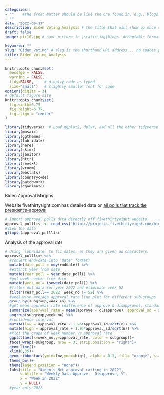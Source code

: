 ```yaml
---
categories:  
- ""    #the front matter should be like the one found in, e.g., blog2.md. It cannot be like the normal Rmd we used
- ""
date: "2022-09-13"
description: Biden Voting Analysis # the title that will show up once someone gets to this page
draft: false
image: pic10.jpg # save picture in \static\img\blogs. Acceptable formats= jpg, jpeg, or png . Your iPhone pics wont work

keywords: ""
slug: "Biden_voting" # slug is the shorthand URL address... no spaces plz
title: Biden Voting Analysis
---
```


```r
knitr::opts_chunk$set(
  message = FALSE, 
  warning = FALSE, 
  tidy=FALSE,     # display code as typed
  size="small")   # slightly smaller font for code
options(digits = 3)
# default figure size
knitr::opts_chunk$set(
  fig.width=6.75, 
  fig.height=6.75,
  fig.align = "center"
)
```

```r
library(tidyverse)  # Load ggplot2, dplyr, and all the other tidyverse packages
library(mosaic)
library(ggthemes)
library(lubridate)
library(here)
library(skimr)
library(janitor)
library(httr)
library(readxl)
library(vroom)
library(wbstats)
library(countrycode)
library(patchwork)
library(gganimate)
```

Biden Approval Margins

Website fivethirtyeight.com has detailed data on [all polls that track the president's-approval](https://projects.fivethirtyeight.com/biden-approval-rating/)

```r
# Import approval polls data directly off fivethirtyeight website
approval_polllist <- read_csv('https://projects.fivethirtyeight.com/biden-approval-data/approval_polllist.csv') 
#View the data
glimpse(approval_polllist)
```

Analysis of the approval rate

```r
# Using `lubridate` to fix dates, as they are given as characters.
approval_polllist %>% 
  #convert end-date into "date" format:
  mutate(date_poll = mdy(enddate)) %>% 
  #extarct year from date
  mutate(Year_poll = year(date_poll)) %>%
  #get week number from date 
  mutate(week_no = isoweek(date_poll)) %>%
  #filter out data for year 2022 and eliminate week 52
  filter(Year_poll== 2022, week_no != 52) %>%
  #week-wise average approval rate line plot for different sub-groups 
  group_by(subgroup,week_no) %>% 
  #get mean approval rate (difference of approve & disapprove), standard deviation of approval rate and total number   of votes in each group
  summarize(approval_rate = mean(approve - disapprove), approval_sd = sd(approve-disapprove), n = n()) %>% 
  ungroup(subgroup,week_no) %>% 
  #confidence interval
  mutate(low = approval_rate - 1.96*approval_sd/sqrt(n)) %>%
  mutate(high = approval_rate + 1.96*approval_sd/sqrt(n)) %>%
  #Plot the graph of week number vs approval rate 
  ggplot(aes(x=week_no,y=approval_rate, color = subgroup))+
  facet_wrap(~subgroup, nrow = 3, strip.position = "right")+
  geom_line()+
  xlim(0,35)+
  geom_ribbon(aes(ymin=low,ymax=high), alpha = 0.3, fill= "orange", size = 0.8)+
  theme_bw()+
  theme(legend.position = "none")+
  labs(title = "Biden's Net approval ratting in 2022",
       subtitle = "Weekly Data Approve - Disapprove, %",
       x = "Week in 2022", 
       y = NULL)
  #year only 2022
```
